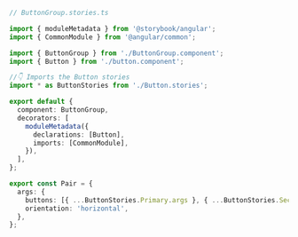 ```ts
// ButtonGroup.stories.ts

import { moduleMetadata } from '@storybook/angular';
import { CommonModule } from '@angular/common';

import { ButtonGroup } from './ButtonGroup.component';
import { Button } from './button.component';

//👇 Imports the Button stories
import * as ButtonStories from './Button.stories';

export default {
  component: ButtonGroup,
  decorators: [
    moduleMetadata({
      declarations: [Button],
      imports: [CommonModule],
    }),
  ],
};

export const Pair = {
  args: {
    buttons: [{ ...ButtonStories.Primary.args }, { ...ButtonStories.Secondary.args }],
    orientation: 'horizontal',
  },
};
```
